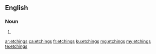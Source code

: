 ==English==

===Noun===
{{head|en|plural}}

# {{plural of|etching|lang=en}}

[[ar:etchings]]
[[ca:etchings]]
[[fr:etchings]]
[[ku:etchings]]
[[mg:etchings]]
[[my:etchings]]
[[te:etchings]]